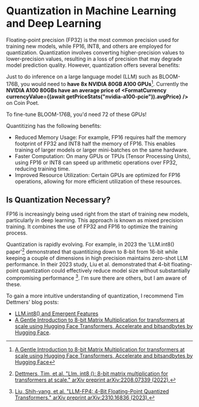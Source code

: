 
# Quantization in Machine Learning and Deep Learning

Floating-point precision (FP32) is the most common precision used for training new models, while FP16, INT8, and others are employed for quantization. Quantization involves converting higher-precision values to lower-precision values, resulting in a loss of precision that may degrade model prediction quality. However, quantization offers several benefits:

Just to do inference on a large language model (LLM) such as BLOOM-176B, you would need to **have 8x NVIDIA 80GB A100 GPUs**[^3]. Currently the <Link href="/ml/shop/gpu/nvidia-a100-pcie">**NVIDIA A100 80GBs have an average price of <FormatCurrency currencyValue={(await getPriceStats("nvidia-a100-pcie")).avgPrice} />**</Link> on Coin Poet.

To fine-tune BLOOM-176B, you'd need 72 of these GPUs!

Quantitizing has the following benefits:

- Reduced Memory Usage: For example, FP16 requires half the memory footprint of FP32 and INT8 half the memory of FP16. This enables training of larger models or larger mini-batches on the same hardware.
- Faster Computation: On many GPUs or TPUs (Tensor Processing Units), using FP16 or INT8 can speed up arithmetic operations over FP32, reducing training time.
- Improved Resource Utilization: Certain GPUs are optimized for FP16 operations, allowing for more efficient utilization of these resources.

## Is Quantization Necessary?

FP16 is increasingly being used right from the start of training new models, particularly in deep learning. This approach is known as mixed precision training. It combines the use of FP32 and FP16 to optimize the training process.

Quantization is rapidly evolving. For example, in 2023 the 'LLM.int8() paper'[^1] demonstrated that quantitizing down to 8-bit from 16-bit while keeping a couple of dimensions in high precision maintains zero-shot LLM performance.
In their 2023 study, Liu et al. demonstrated that 4-bit floating-point quantization could effectively reduce model size without substantially compromising performance [^2]. I'm sure there are others, but I am aware of these.

To gain a more intuitive understanding of quantization, I recommend Tim Dettmers' blog posts:

- [LLM.int8() and Emergent Features](https://timdettmers.com/2022/08/17/llm-int8-and-emergent-features/)
- [A Gentle Introduction to 8-bit Matrix Multiplication for transformers at scale using Hugging Face Transformers, Accelerate and bitsandbytes by Hugging Face](https://huggingface.co/blog/hf-bitsandbytes-integration).

[^1]: [Dettmers, Tim, et al. "Llm. int8 (): 8-bit matrix multiplication for transformers at scale." arXiv preprint arXiv:2208.07339 (2022).](https://arxiv.org/abs/2310.16836)
[^2]: [Liu, Shih-yang, et al. "LLM-FP4: 4-Bit Floating-Point Quantized Transformers." arXiv preprint arXiv:2310.16836 (2023).](https://arxiv.org/abs/2310.16836)
[^3]: [A Gentle Introduction to 8-bit Matrix Multiplication for transformers at scale using Hugging Face Transformers, Accelerate and bitsandbytes by Hugging Face](https://huggingface.co/blog/hf-bitsandbytes-integration)
